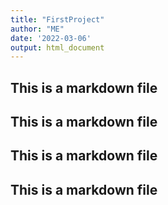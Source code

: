 ```yaml
---
title: "FirstProject"
author: "ME"
date: '2022-03-06'
output: html_document
---
```

## This is a markdown file
## This is a markdown file
## This is a markdown file
## This is a markdown file

